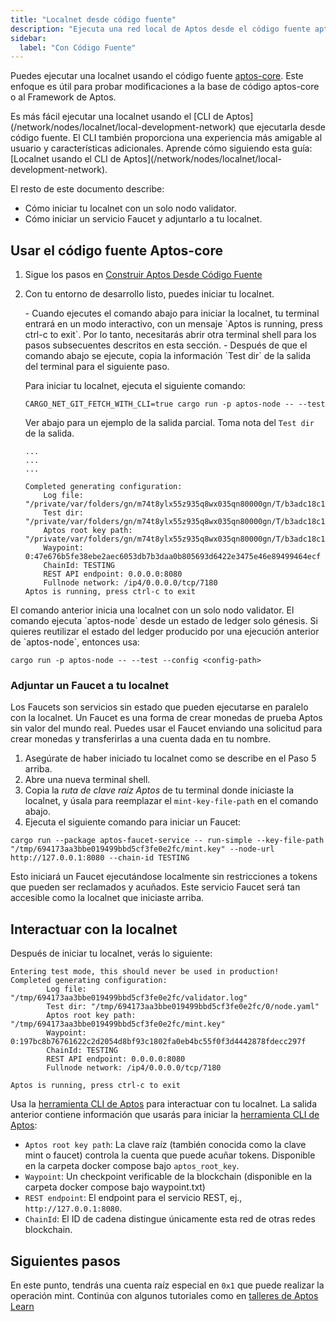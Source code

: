 ```yaml
---
title: "Localnet desde código fuente"
description: "Ejecuta una red local de Aptos desde el código fuente aptos-core para probar modificaciones a la base de código o Framework de Aptos con configuración de validator único."
sidebar:
  label: "Con Código Fuente"
---
```



Puedes ejecutar una localnet usando el código fuente [aptos-core](https://github.com/aptos-labs/aptos-core). Este enfoque es útil para probar modificaciones a la base de código aptos-core o al Framework de Aptos.

<Aside type="note">
  Es más fácil ejecutar una localnet usando el [CLI de Aptos](/network/nodes/localnet/local-development-network) que ejecutarla desde código fuente. El CLI también proporciona una experiencia más amigable al usuario y características adicionales.
  Aprende cómo siguiendo esta guía: [Localnet usando el CLI de Aptos](/network/nodes/localnet/local-development-network).
</Aside>

El resto de este documento describe:

- Cómo iniciar tu localnet con un solo nodo validator.
- Cómo iniciar un servicio Faucet y adjuntarlo a tu localnet.

## Usar el código fuente Aptos-core

1. Sigue los pasos en [Construir Aptos Desde Código Fuente](/network/nodes/building-from-source)

2. Con tu entorno de desarrollo listo, puedes iniciar tu localnet.

   <Aside type="note">
     - Cuando ejecutes el comando abajo para iniciar la localnet, tu terminal entrará en un modo interactivo, con un mensaje `Aptos is running, press ctrl-c to exit`. Por lo tanto, necesitarás abrir otra terminal shell para los pasos subsecuentes descritos en esta sección.
     - Después de que el comando abajo se ejecute, copia la información `Test dir` de la salida del terminal para el siguiente paso.
   </Aside>

   Para iniciar tu localnet, ejecuta el siguiente comando:

   ```shellscript filename="Terminal"
   CARGO_NET_GIT_FETCH_WITH_CLI=true cargo run -p aptos-node -- --test
   ```

   Ver abajo para un ejemplo de la salida parcial. Toma nota del `Test dir` de la salida.

   ```shellscript filename="Terminal"
   ...
   ...
   ...

   Completed generating configuration:
       Log file: "/private/var/folders/gn/m74t8ylx55z935q8wx035qn80000gn/T/b3adc18c144bfcc78a1541953893bc1c/validator.log"
       Test dir: "/private/var/folders/gn/m74t8ylx55z935q8wx035qn80000gn/T/b3adc18c144bfcc78a1541953893bc1c/0/node.yaml"
       Aptos root key path: "/private/var/folders/gn/m74t8ylx55z935q8wx035qn80000gn/T/b3adc18c144bfcc78a1541953893bc1c/mint.key"
       Waypoint: 0:47e676b5fe38ebe2aec6053db7b3daa0b805693d6422e3475e46e89499464ecf
       ChainId: TESTING
       REST API endpoint: 0.0.0.0:8080
       Fullnode network: /ip4/0.0.0.0/tcp/7180
   Aptos is running, press ctrl-c to exit
   ```

<Aside type="tip">
  El comando anterior inicia una localnet con un solo nodo validator. El comando ejecuta `aptos-node` desde un estado de ledger solo génesis. Si quieres reutilizar el estado del ledger producido por una ejecución anterior de `aptos-node`, entonces usa:

  ```shellscript filename="Terminal"
  cargo run -p aptos-node -- --test --config <config-path>
  ```
</Aside>

### Adjuntar un Faucet a tu localnet

Los Faucets son servicios sin estado que pueden ejecutarse en paralelo con la localnet. Un Faucet es una forma de crear monedas de prueba Aptos sin valor del mundo real. Puedes usar el Faucet enviando una solicitud para crear monedas y transferirlas a una cuenta dada en tu nombre.

1. Asegúrate de haber iniciado tu localnet como se describe en el Paso 5 arriba.
2. Abre una nueva terminal shell.
3. Copia la _ruta de clave raíz Aptos_ de tu terminal donde iniciaste la localnet, y úsala para reemplazar el `mint-key-file-path` en el comando abajo.
4. Ejecuta el siguiente comando para iniciar un Faucet:

```shellscript filename="Terminal"
cargo run --package aptos-faucet-service -- run-simple --key-file-path "/tmp/694173aa3bbe019499bbd5cf3fe0e2fc/mint.key" --node-url http://127.0.0.1:8080 --chain-id TESTING
```

Esto iniciará un Faucet ejecutándose localmente sin restricciones a tokens que pueden ser reclamados y acuñados. Este servicio Faucet será tan accesible como la localnet que iniciaste arriba.

## Interactuar con la localnet

Después de iniciar tu localnet, verás lo siguiente:

```shellscript filename="Terminal"
Entering test mode, this should never be used in production!
Completed generating configuration:
        Log file: "/tmp/694173aa3bbe019499bbd5cf3fe0e2fc/validator.log"
        Test dir: "/tmp/694173aa3bbe019499bbd5cf3fe0e2fc/0/node.yaml"
        Aptos root key path: "/tmp/694173aa3bbe019499bbd5cf3fe0e2fc/mint.key"
        Waypoint: 0:197bc8b76761622c2d2054d8bf93c1802fa0eb4bc55f0f3d4442878fdecc297f
        ChainId: TESTING
        REST API endpoint: 0.0.0.0:8080
        Fullnode network: /ip4/0.0.0.0/tcp/7180

Aptos is running, press ctrl-c to exit
```

Usa la [herramienta CLI de Aptos](/build/cli) para interactuar con tu localnet. La salida anterior contiene información que usarás para iniciar la [herramienta CLI de Aptos](/build/cli):

- `Aptos root key path`: La clave raíz (también conocida como la clave mint o faucet) controla la cuenta que puede acuñar tokens. Disponible en la carpeta docker compose bajo `aptos_root_key`.
- `Waypoint`: Un checkpoint verificable de la blockchain (disponible en la carpeta docker compose bajo waypoint.txt)
- `REST endpoint`: El endpoint para el servicio REST, ej., `http://127.0.0.1:8080`.
- `ChainId`: El ID de cadena distingue únicamente esta red de otras redes blockchain.

## Siguientes pasos

En este punto, tendrás una cuenta raíz especial en `0x1` que puede realizar la operación mint. Continúa con algunos tutoriales como en [talleres de Aptos Learn](https://learn.aptoslabs.com/en/workshops)
